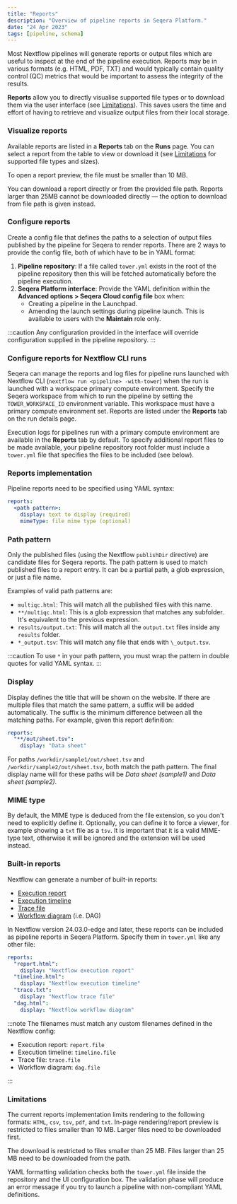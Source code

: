```yaml
---
title: "Reports"
description: "Overview of pipeline reports in Seqera Platform."
date: "24 Apr 2023"
tags: [pipeline, schema]
---
```


Most Nextflow pipelines will generate reports or output files which are useful to inspect at the end of the pipeline execution. Reports may be in various formats (e.g. HTML, PDF, TXT) and would typically contain quality control (QC) metrics that would be important to assess the integrity of the results.

**Reports** allow you to directly visualise supported file types or to download them via the user interface (see [Limitations](#limitations)). This saves users the time and effort of having to retrieve and visualize output files from their local storage.

### Visualize reports

Available reports are listed in a **Reports** tab on the **Runs** page. You can select a report from the table to view or download it (see [Limitations](#limitations) for supported file types and sizes).

To open a report preview, the file must be smaller than 10 MB.

You can download a report directly or from the provided file path. Reports larger than 25MB cannot be downloaded directly — the option to download from file path is given instead.

### Configure reports

Create a config file that defines the paths to a selection of output files published by the pipeline for Seqera to render reports. There are 2 ways to provide the config file, both of which have to be in YAML format:

1. **Pipeline repository**: If a file called `tower.yml` exists in the root of the pipeline repository then this will be fetched automatically before the pipeline execution.
2. **Seqera Platform interface**: Provide the YAML definition within the **Advanced options > Seqera Cloud config file** box when:
   - Creating a pipeline in the Launchpad.
   - Amending the launch settings during pipeline launch. This is available to users with the **Maintain** role only.

:::caution
Any configuration provided in the interface will override configuration supplied in the pipeline repository.
:::

### Configure reports for Nextflow CLI runs 

Seqera can manage the reports and log files for pipeline runs launched with Nextflow CLI (`nextflow run <pipeline> -with-tower`) when the run is launched with a workspace primary compute environment. Specify the Seqera workspace from which to run the pipeline by setting the `TOWER_WORKSPACE_ID` environment variable. This workspace must have a primary compute environment set. Reports are listed under the **Reports** tab on the run details page. 

Execution logs for pipelines run with a primary compute environment are available in the **Reports** tab by default. To specify additional report files to be made available, your pipeline repository root folder must include a `tower.yml` file that specifies the files to be included (see below).  

### Reports implementation

Pipeline reports need to be specified using YAML syntax:

```yaml
reports:
  <path pattern>:
    display: text to display (required)
    mimeType: file mime type (optional)
```

### Path pattern

Only the published files (using the Nextflow `publishDir` directive) are candidate files for Seqera reports. The path pattern is used to match published files to a report entry. It can be a partial path, a glob expression, or just a file name.

Examples of valid path patterns are:

- `multiqc.html`: This will match all the published files with this name.
- `**/multiqc.html`: This is a glob expression that matches any subfolder. It's equivalent to the previous expression.
- `results/output.txt`: This will match all the `output.txt` files inside any `results` folder.
- `*_output.tsv`: This will match any file that ends with `\_output.tsv`.

:::caution
To use `*` in your path pattern, you must wrap the pattern in double quotes for valid YAML syntax.
:::

### Display

Display defines the title that will be shown on the website. If there are multiple files that match the same pattern, a suffix will be added automatically. The suffix is the minimum difference between all the matching paths. For example, given this report definition:

```yaml
reports:
  "**/out/sheet.tsv":
    display: "Data sheet"
```

For paths `/workdir/sample1/out/sheet.tsv` and `/workdir/sample2/out/sheet.tsv`, both match the path pattern. The final display name will for these paths will be _Data sheet (sample1)_ and _Data sheet (sample2)_.

### MIME type

By default, the MIME type is deduced from the file extension, so you don't need to explicitly define it. Optionally, you can define it to force a viewer, for example showing a `txt` file as a `tsv`. It is important that it is a valid MIME-type text, otherwise it will be ignored and the extension will be used instead.

### Built-in reports

Nextflow can generate a number of built-in reports:

- [Execution report](https://nextflow.io/docs/latest/tracing.html#execution-report)
- [Execution timeline](https://nextflow.io/docs/latest/tracing.html#timeline-report)
- [Trace file](https://nextflow.io/docs/latest/tracing.html#trace-report)
- [Workflow diagram](https://nextflow.io/docs/latest/tracing.html#dag-visualisation) (i.e. DAG)

In Nextflow version 24.03.0-edge and later, these reports can be included as pipeline reports in Seqera Platform. Specify them in `tower.yml` like any other file:

```yaml
reports:
  "report.html":
    display: "Nextflow execution report"
  "timeline.html":
    display: "Nextflow execution timeline"
  "trace.txt":
    display: "Nextflow trace file"
  "dag.html":
    display: "Nextflow workflow diagram"
```

:::note
The filenames must match any custom filenames defined in the Nextflow config:

- Execution report: `report.file`
- Execution timeline: `timeline.file`
- Trace file: `trace.file`
- Workflow diagram: `dag.file`

:::

### Limitations

The current reports implementation limits rendering to the following formats: `HTML`, `csv`, `tsv`, `pdf`, and `txt`. In-page rendering/report preview is restricted to files smaller than 10 MB. Larger files need to be downloaded first.

The download is restricted to files smaller than 25 MB. Files larger than 25 MB need to be downloaded from the path.

YAML formatting validation checks both the `tower.yml` file inside the repository and the UI configuration box. The validation phase will produce an error message if you try to launch a pipeline with non-compliant YAML definitions.
